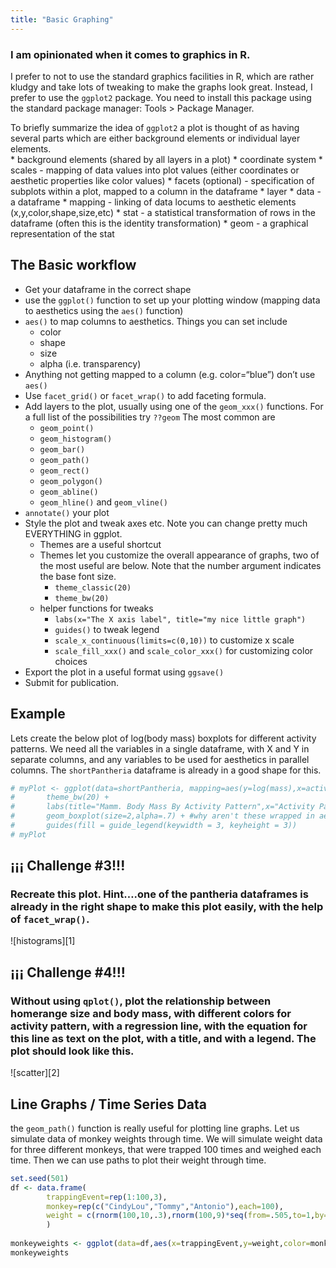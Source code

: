 ```yaml
---
title: "Basic Graphing"
---
```


### <span class="mega-octicon octicon-alert"></span> I am opinionated when it comes to graphics in R. <span class="mega-octicon octicon-alert"></span>

I prefer to not to use the standard graphics facilities in R, which are rather kludgy and take lots of tweaking to make the graphs look great.  Instead, I prefer to use the `ggplot2` package.  You need to install this package using the standard package manager: Tools > Package Manager.


To briefly summarize the idea of `ggplot2` a plot is thought of as having several parts which are either background elements or individual layer elements.  
* background elements (shared by all layers in a plot)
  * coordinate system
  * scales - mapping of data values into plot values (either coordinates or aesthetic properties like color values)
  * facets (optional) - specification of subplots within a plot, mapped to a column in the dataframe
* layer
  * data - a dataframe
  * mapping - linking of data locums to aesthetic elements (x,y,color,shape,size,etc)
  * stat - a statistical transformation of rows in the dataframe (often this is the identity transformation)
  * geom - a graphical representation of the stat
  
## The Basic workflow

*  Get your dataframe in the correct shape
*   use the `ggplot()` function to set up your plotting window (mapping data to aesthetics using the `aes()` function)
  * `aes()` to map columns to aesthetics. Things you can set include
      * color
      * shape
      * size 
      * alpha (i.e. transparency)
  *   Anything not getting mapped to a column (e.g. color="blue") don't use `aes()`
*   Use `facet_grid()` or `facet_wrap()` to add faceting formula. 
*   Add layers to the plot, usually using one of the `geom_xxx()` functions.  For a full list of the possibilities try `??geom` The most common are
    *  `geom_point()`
    *  `geom_histogram()`
    *  `geom_bar()`
    *  `geom_path()`
    *  `geom_rect()`
    *  `geom_polygon()`
    *  `geom_abline()`
    *  `geom_hline()` and `geom_vline()`
*   `annotate()` your plot
*   Style the plot and tweak axes etc. Note you can change pretty much EVERYTHING in ggplot.  
    * Themes are a useful shortcut
    * Themes let you customize the overall appearance of graphs, two of the most useful are below.  Note that the number argument indicates the base font size. 
      * `theme_classic(20)`
      * `theme_bw(20)`
    * helper functions for tweaks
      * `labs(x="The X axis label", title="my nice little graph")`
      * `guides()` to tweak legend
      * `scale_x_continuous(limits=c(0,10))` to customize x scale
      * `scale_fill_xxx()` and `scale_color_xxx()` for customizing color choices
      
*   Export the plot in a useful format using `ggsave()`
*   Submit for publication.


## Example

Lets create the below plot of log(body mass) boxplots for different activity patterns. We need all the variables in a single dataframe, with X and Y in separate columns, and any variables to be used for aesthetics in parallel columns. The `shortPantheria` dataframe is already in a good shape for this. 


```r
# myPlot <- ggplot(data=shortPantheria, mapping=aes(y=log(mass),x=activity,fill=activity)) +
#       theme_bw(20) + 
#       labs(title="Mamm. Body Mass By Activity Pattern",x="Activity Pattern",fill="Act. Pattern") +
#       geom_boxplot(size=2,alpha=.7) + #why aren't these wrapped in aes() 
#       guides(fill = guide_legend(keywidth = 3, keyheight = 3))
# myPlot

```

## &iexcl;&iexcl;&iexcl; Challenge #3!!!
### Recreate this plot. Hint....one of the pantheria dataframes is already in the right shape to make this plot easily, with the help of `facet_wrap()`.
![histograms][1]

## &iexcl;&iexcl;&iexcl; Challenge #4!!!
### Without using `qplot()`, plot the relationship between homerange size and body mass, with different colors for activity pattern, with a regression line, with the equation for this line as text on the plot, with a title, and with a legend. The plot should look like this.
![scatter][2]

## Line Graphs / Time Series Data

the `geom_path()` function is really useful for plotting line graphs.  Let us simulate data of monkey weights through time.  We will simulate weight data for three different monkeys, that were trapped 100 times and weighed each time. Then we can use paths to plot their weight through time.

```r
set.seed(501)
df <- data.frame(
        trappingEvent=rep(1:100,3),
        monkey=rep(c("CindyLou","Tommy","Antonio"),each=100),
        weight = c(rnorm(100,10,.3),rnorm(100,9)*seq(from=.505,to=1,by=.005),rnorm(100,15))
        )
                 
monkeyweights <- ggplot(data=df,aes(x=trappingEvent,y=weight,color=monkey)) + geom_path() + theme_bw(20) + labs(title="Monkey weights through time", x="weight (kg)")
monkeyweights
```


